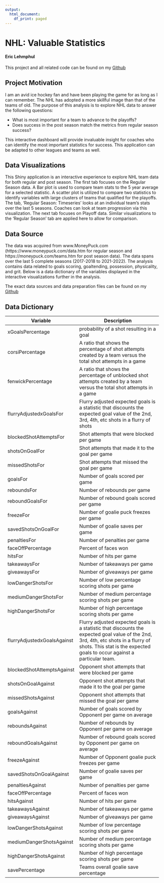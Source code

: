 ---
output:
  html_document:
    df_print: paged
---

# NHL: Valuable Statistics

#### Eric Lehmphul

This project and all related code can be found on my [Github](https://github.com/SaneSky109/DATA608)

## Project Motivation

I am an avid ice hockey fan and have been playing the game for as long as I can remember. The NHL has adopted a more skillful image than that of the teams of old. The purpose of this analysis is to explore NHL data to answer the following questions:

* What is most important for a team to advance to the playoffs?
* Does success in the post season match the metrics from regular season success?

This interactive dashboard will provide invaluable insight for coaches who can identify the most important statistics for success. This application can be adapted to other leagues and teams as well.    

## Data Visualizations 


This Shiny application is an interactive experience to explore NHL team data for both regular and post season. The first tab focuses on the Regular Season data. A Bar plot is used to compare team stats to the 5 year average for a selected statistic. A scatter plot is utilized to compare two statistics to identify variables with large clusters of teams that qualified for the playoffs. The tab, 'Regular Season: Timeseries' looks at an individual team's stats over the last 5 seasons. Coaches can look at team progression via this visualization. The next tab focuses on Playoff data. Similar visualizations to the 'Regular Season' tab are applied here to allow for comparison.  



## Data Source

The data was acquired from www.MoneyPuck.com (https://www.moneypuck.com/data.htm for regular season and https://moneypuck.com/teams.htm for post season data). The data spans over the last 5 complete seasons (2017-2018 to 2021-2022). The analysis contains data related to goals scoring, goaltending, possession, physicality, and grit. Below is a data dictionary of the variables displayed in the interactive visualizations further in the analysis.

The exact data sources and data preparation files can be found on my [Github](https://github.com/SaneSky109/DATA608)

## Data Dictionary

| **Variable**          | **Description**      
|----------------|-------------------------
| xGoalsPercentage   | probability of a shot resulting in a goal
| corsiPercentage | A ratio that shows the percentage of shot attempts created by a team versus the total shot attempts in a game
| fenwickPercentage| A ratio that shows the percentage of unblocked shot attempts created by a team versus the total shot attempts in a game
| flurryAdjustedxGoalsFor | Flurry adjusted expected goals is a statistic that discounts the expected goal value of the 2nd, 3rd, 4th, etc shots in a flurry of shots
|blockedShotAttemptsFor | Shot attempts that were blocked per game
 |shotsOnGoalFor| Shot attempts that made it to the goal per game
|missedShotsFor| Shot attempts that missed the goal per game
|goalsFor| Number of goals scored per game
|reboundsFor| Number of rebounds per game
|reboundGoalsFor| Number of rebound goals scored per game
|freezeFor| Number of goalie puck freezes per game
| savedShotsOnGoalFor | Number of goalie saves per game
| penaltiesFor| Number of penalties per game
| faceOffPercentage| Percent of faces won
| hitsFor| Number of hits per game
| takeawaysFor| Number of takeaways per game
| giveawaysFor| Number of giveaways per game
| lowDangerShotsFor| Number of low percentage scoring shots per game
| mediumDangerShotsFor| Number of medium percentage scoring shots per game
| highDangerShotsFor| Number of high percentage scoring shots per game
| flurryAdjustedxGoalsAgainst | Flurry adjusted expected goals is a statistic that discounts the expected goal value of the 2nd, 3rd, 4th, etc shots in a flurry of shots. This stat is the expected goals to occur against a particular team.
|blockedShotAttemptsAgainst | Opponent shot attempts that were blocked per game
 |shotsOnGoalAgainst| Opponent shot attempts that made it to the goal per game
|missedShotsAgainst| Opponent shot attempts that missed the goal per game
|goalsAgainst| Number of goals scored by Opponent per game on average
|reboundsAgainst| Number of rebounds by Opponent per game on average
|reboundGoalsAgainst| Number of rebound goals scored by Opponent per game on average
|freezeAgainst| Number of Opponent goalie puck freezes per game
| savedShotsOnGoalAgainst | Number of goalie saves per game
| penaltiesAgainst| Number of penalties per game
| faceOffPercentage| Percent of faces won
| hitsAgainst| Number of hits per game
| takeawaysAgainst| Number of takeaways per game
| giveawaysAgainst| Number of giveaways per game
| lowDangerShotsAgainst| Number of low percentage scoring shots per game
| mediumDangerShotsAgainst| Number of medium percentage scoring shots per game
| highDangerShotsAgainst| Number of high percentage scoring shots per game
| savePercentage| Teams overall goalie save percentage
